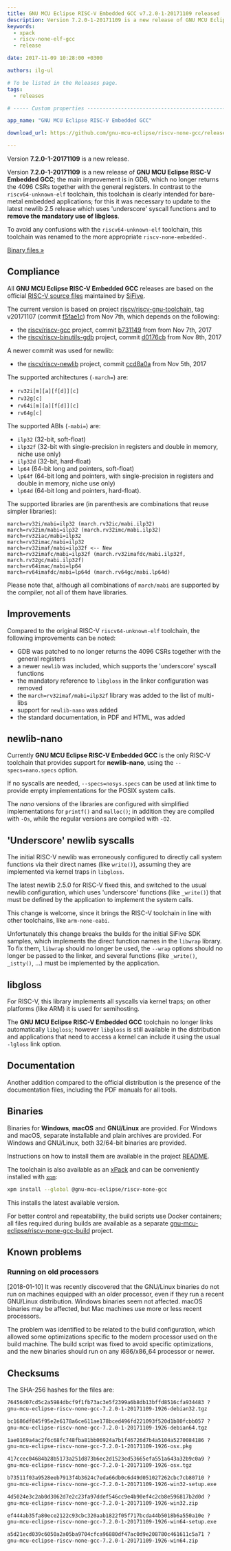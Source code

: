 ```yaml
---
title: GNU MCU Eclipse RISC-V Embedded GCC v7.2.0-1-20171109 released
description: Version 7.2.0-1-20171109 is a new release of GNU MCU Eclipse RISC-V Embedded GCC.
keywords:
  - xpack
  - riscv-none-elf-gcc
  - release

date: 2017-11-09 10:28:00 +0300

authors: ilg-ul

# To be listed in the Releases page.
tags:
  - releases

# ----- Custom properties -----------------------------------------------------

app_name: "GNU MCU Eclipse RISC-V Embedded GCC"

download_url: https://github.com/gnu-mcu-eclipse/riscv-none-gcc/releases/tag/v7.2.0-1-20171109/

---
```


<head><title>{frontMatter.title}</title></head>

Version **7.2.0-1-20171109** is a new release.

<!-- truncate -->

Version **7.2.0-1-20171109** is a new release of **GNU MCU Eclipse RISC-V Embedded GCC**; the main improvement is in GDB, which no longer returns the 4096 CSRs together with the general registers. In contrast to the `riscv64-unknown-elf` toolchain, this toolchain is clearly intended for bare-metal embedded applications; for this it was necessary to  update to the latest newlib 2.5 release which uses 'underscore' syscall functions and to **remove the mandatory use of libgloss**.

To avoid any confusions with the `riscv64-unknown-elf` toolchain, this toolchain was renamed to the more appropriate `riscv-none-embedded-`.

<!-- truncate -->

<p><a href={frontMatter.download_url}>Binary files »</a></p>

## Compliance

All **GNU MCU Eclipse RISC-V Embedded GCC** releases are based on the official [RISC-V source files](https://github.com/riscv/riscv-gcc) maintained by [SiFive](https://www.sifive.com).

The current version is based on project [riscv/riscv-gnu-toolchain](https://github.com/riscv/riscv-gnu-toolchain), tag v20171107 (commit [f5fae1c](https://github.com/riscv/riscv-gnu-toolchain/tree/v20171107)) from Nov 7th, which depends on the following:

- the [riscv/riscv-gcc](https://github.com/riscv/riscv-gcc) project, commit [b731149](https://github.com/riscv/riscv-gcc/commit/b731149757b93ddc80e6e4b5483a6931d5f9ad60) from from Nov 7th, 2017
- the [riscv/riscv-binutils-gdb](https://github.com/riscv/riscv-binutils-gdb) project, commit [d0176cb](https://github.com/riscv/riscv-binutils-gdb/commit/d0176cb1653b2dd3849861453ee90a52caefa95a) from Nov 8th, 2017

A newer commit was used for newlib:

- the [riscv/riscv-newlib](https://github.com/riscv/riscv-newlib) project, commit [ccd8a0a](https://github.com/riscv/riscv-newlib/commit/f2ab66c9c1c90f74959ff47394b74dfaacdb125f) from Nov 5th, 2017

The supported architectures (`-march=`) are:

* `rv32i[m][a][f[d]][c]`
* `rv32g[c]`
* `rv64i[m][a][f[d]][c]`
* `rv64g[c]`

The supported ABIs (`-mabi=`) are:

* `ilp32` (32-bit, soft-float)
* `ilp32f` (32-bit with single-precision in registers and double in memory, niche use only)
* `ilp32d` (32-bit, hard-float)
* `lp64` (64-bit long and pointers, soft-float)
* `lp64f` (64-bit long and pointers, with single-precision in registers and double in memory, niche use only)
* `lp64d` (64-bit long and pointers, hard-float).

The supported libraries are (in parenthesis are combinations that reuse simpler libraries):

```console
march=rv32i/mabi=ilp32 (march.rv32ic/mabi.ilp32)
march=rv32im/mabi=ilp32 (march.rv32imc/mabi.ilp32)
march=rv32iac/mabi=ilp32
march=rv32imac/mabi=ilp32
march=rv32imaf/mabi=ilp32f <-- New
march=rv32imafc/mabi=ilp32f (march.rv32imafdc/mabi.ilp32f, march.rv32gc/mabi.ilp32f)
march=rv64imac/mabi=lp64
march=rv64imafdc/mabi=lp64d (march.rv64gc/mabi.lp64d)
```

Please note that, although all combinations of `march/mabi` are supported by the compiler, not all of them have libraries.

## Improvements

Compared to the original RISC-V `riscv64-unknown-elf` toolchain, the following improvements can be noted:

* GDB was patched to no longer returns the 4096 CSRs together with the general registers
* a newer `newlib` was included, which supports the 'underscore' syscall functions
* the mandatory reference to `libgloss` in the linker configuration was removed
* the `march=rv32imaf/mabi=ilp32f` library was added to the list of multi-libs
* support for `newlib-nano` was added
* the standard documentation, in PDF and HTML, was added

## newlib-nano

Currently **GNU MCU Eclipse RISC-V Embedded GCC** is the only RISC-V toolchain that provides support for **newlib-nano**, using the `--specs=nano.specs` option.

If no syscalls are needed, `--specs=nosys.specs` can be used at link time to provide empty implementations for the POSIX system calls.

The _nano_ versions of the libraries are configured with simplified implementations for `printf()` and `malloc()`; in addition they are compiled with `-Os`, while the regular versions are compiled with `-O2`.

## 'Underscore' newlib syscalls

The initial RISC-V newlib was erroneously configured to directly call system functions via their direct names (like `write()`), assuming they are implemented via kernel traps in `libgloss`.

The latest newlib 2.5.0 for RISC-V fixed this, and switched to the usual newlib configuration, which uses 'underscore' functions (like `_write()`) that must be defined by the application to implement the system calls.

This change is welcome, since it brings the RISC-V toolchain in line with other toolchains, like `arm-none-eabi`.

Unfortunately this change breaks the builds for the initial SiFive SDK samples, which implements the direct function names in the `libwrap` library. To fix them, `libwrap` should no longer be used, the `--wrap` options should no longer be passed to the linker, and several functions (like `_write()`, `_istty()`, ...) must be implemented by the application.

## libgloss

For RISC-V, this library implements all syscalls via kernel traps; on other platforms (like ARM) it is used for semihosting.

The **GNU MCU Eclipse RISC-V Embedded GCC** toolchain no longer links automatically `libgloss`; however  `libgloss` is still available in the distribution and applications that need to access a kernel can include it using the usual `-lgloss` link option.

## Documentation

Another addition compared to the official distribution is the presence of the documentation files, including the PDF manuals for all tools.

## Binaries

Binaries for **Windows**, **macOS** and **GNU/Linux** are provided. For Windows and macOS, separate installable and plain archives are provided. For Windows and GNU/Linux, both 32/64-bit binaries are provided.

Instructions on how to install them are available in the project [README](https://github.com/xpack-dev-tools/riscv-none-embed-gcc-xpack).

The toolchain is also available as an [xPack](https://www.npmjs.com/package/@gnu-mcu-eclipse/riscv-none-gcc) and can be conveniently installed with [`xpm`](https://www.npmjs.com/package/xpm):

```sh
xpm install --global @gnu-mcu-eclipse/riscv-none-gcc
```

This installs the latest available version.

For better control and repeatability, the build scripts use Docker containers; all files required during builds are available as a separate [gnu-mcu-eclipse/riscv-none-gcc-build](https://github.com/gnu-mcu-eclipse/riscv-none-gcc-build) project.

## Known problems

### Running on old processors

[2018-01-10] It was recently discovered that the GNU/Linux binaries do not run on machines equipped with an older processor, even if they run a recent GNU/Linux distribution. Windows binaries seem not affected. macOS binaries may be affected, but Mac machines use more or less recent processors.

The problem was identified to be related to the build configuration, which allowed some optimizations specific to the modern processor used on the build machine. The build script was fixed to avoid specific optimizations, and the new binaries should run on any i686/x86_64 processor or newer.

## Checksums

The SHA-256 hashes for the files are:

```txt
76456d07cd5c2a5984dbcf9f1fb73ac3e5f2399a6b8db13bffd8516cfa934483 ?
gnu-mcu-eclipse-riscv-none-gcc-7.2.0-1-20171109-1926-debian32.tgz

bc1686df845f95e2e6178a6ce611ae178bced496fd221093f520d1b80fcbb057 ?
gnu-mcu-eclipse-riscv-none-gcc-7.2.0-1-20171109-1926-debian64.tgz

1ae0169a4ac2f6c68fc748fba81bb06924a7b1f46726d7b4a5104a5270084186 ?
gnu-mcu-eclipse-riscv-none-gcc-7.2.0-1-20171109-1926-osx.pkg

417ccec04684b28b5173a251d873b6ec2d1523ed53665efa551a643a32b9c0a9 ?
gnu-mcu-eclipse-riscv-none-gcc-7.2.0-1-20171109-1926-osx.tgz

b73511f03a9528eeb7913f4b3624c7eda66db0c6d49d051027262cbc7cb80710 ?
gnu-mcu-eclipse-riscv-none-gcc-7.2.0-1-20171109-1926-win32-setup.exe

4d5024e3c2ab0d3062d7e2c23fa97ddef546cc9e4b90ef4c2cb8e596817b2d0d ?
gnu-mcu-eclipse-riscv-none-gcc-7.2.0-1-20171109-1926-win32.zip

ef444ab35fa80ece2122c93cbc320aab1822f05f717bcda44b5018b6a550a10e ?
gnu-mcu-eclipse-riscv-none-gcc-7.2.0-1-20171109-1926-win64-setup.exe

a5d21ecd039c6050a2a05ba9704cfca96880df47ac0d9e208780c461611c5a71 ?
gnu-mcu-eclipse-riscv-none-gcc-7.2.0-1-20171109-1926-win64.zip
```
